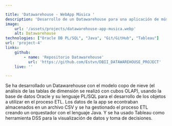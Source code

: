 ```yaml
---

title: 'Datawarehouse - WebApp Música '
description: 'Desarrollo de un Datawarehouse para una aplicación de música'
image: 
    url: '/assets/projects/datawarehouse-app-musica.webp'
    alt: Datawarehouse
technologies: ["Oracle DB PL/SQL", "Java", "Git/GitHub", "Tableau"]
url: 'project-4'
links:
    github:
        - name: 'Repositorio Datawarehouse' 
          url: 'https://github.com/Estvn/DBII_DATAWAREHOUSE_PROJECT'
    live: ''

---
```


Se ha desarrollado un Datawarehouse con el modelo copo de nieve (el análisis de las tablas de dimensión se realizó con cubos OLAP),
usando la base de datos Oracle y su lenguaje PL/SQL para el desarrollo de los objetos a utilizar en el proceso ETL.
Los datos de la app se econtraban almacenados en un archivo CSV y se ha gestionado el proceso ETL creando un orquestador con el lenguaje
Java. Y se ha usado Tableau como herramienta DSS para la visualización de datos y toma de decisiones.